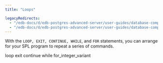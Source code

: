 ```yaml
---
title: "Loops"

legacyRedirects:
  - "/edb-docs/d/edb-postgres-advanced-server/user-guides/database-compatibility-stored-procedural-language-guide/13/loops.html"
  - "/edb-docs/d/edb-postgres-advanced-server/user-guides/database-compatibility-stored-procedural-language-guide/latest/loops.html"
---
```


<div id="loops" class="registered_link"></div>

With the `LOOP, EXIT, CONTINUE, WHILE`, and `FOR` statements, you can arrange for your SPL program to repeat a series of commands.

<div class="toctree" maxdepth="3">

loop exit continue while for_integer_variant

</div>
